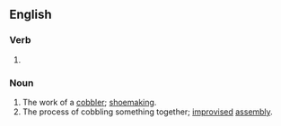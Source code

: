 ==English==

===Verb===
{{head|en|verb form}}

# {{present participle of|cobble|lang=en|nocat=1}}

===Noun===
{{en-noun}}

# The work of a [[cobbler]]; [[shoemaking]].
# The process of cobbling something together; [[improvised]] [[assembly]].